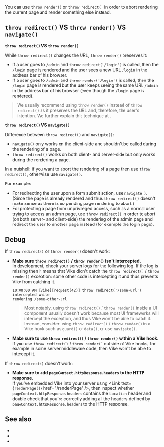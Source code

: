 
You can use <Link href="/render">`throw render()`</Link> or <Link href="/redirect">`throw redirect()`</Link> in order to abort rendering the current page and render something else instead.


## `throw redirect()` VS `throw render()` VS `navigate()`

**`throw redirect()` VS `throw render()`**

While <Link href="/redirect">`throw redirect()`</Link> changes the URL, <Link href="/render">`throw render()`</Link> preserves it:
 - If a user goes to `/admin` and `throw redirect('/login')` is called, then the `/login` page is rendered and the user sees a new URL `/login` in the address bar of his browser.
 - If a user goes to `/admin` and `throw render('/login')` is called, then the `/login` page is rendered but the user keeps seeing the same URL `/admin` in the address bar of his browser (even though the `/login` page is rendered).

> We usually recommend using `throw render()` instead of `throw redirect()` as it preserves the URL and, therefore, the user's intention. We further explain this technique at <Link href="/auth#login-flow" />.

**`throw redirect()` VS `navigate()`**

Difference between `throw redirect()` and <Link href="/navigate">`navigate()`</Link>:
 - `navigate()` only works on the client-side and shouldn't be called during the rendering of a page.
 - `throw redirect()` works on both client- and server-side but only works during the rendering a page.

In a nutshell: if you want to abort the rendering of a page then use `throw redirect()`, otherwise use `navigate()`.

For example:
 - For redirecting the user upon a form submit action, use `navigate()`. (Since the page is already rendered and thus `throw redirect()` doesn't make sense as there is no pending page rendering to abort.)
 - For protecting a page from unprivileged access, such as a normal user trying to access an admin page, use `throw redirect()` in order to abort (on both server- and client-side) the rendering of the admin page and redirect the user to another page instead (for example the login page).


## Debug

If `throw redirect()` or `throw render()` doesn't work:
 - **Make sure `throw redirect()` / `throw render()` isn't intercepted.**  
   In development, check your server logs for the following log. If the log is missing then it means that Vike didn't catch the `throw redirect()` / `throw render()` exception: some other code is intercepting it and thus prevents Vike from catching it.
   ```
   10:00:00 AM [vike][request(42)] throw redirect('/some-url') intercepted while
   rendering /some-other-url
   ```
   > Most notably, using `throw redirect()` / `throw render()` inside a UI component usually doesn't work because most <Link href="/ui-frameworks">UI frameworks</Link> will intercept the exception, and thus Vike won't be able to catch it. Instead, consider using `throw redirect()` / `throw render()` in a Vike hook such as <Link href="/guard">`guard()`</Link> or <Link href="/data">`data()`</Link>, or use <Link href="/navigate">`navigate()`</Link>.
 - **Make sure to use `throw redirect()` / `throw render()` within a Vike hook.**  
   If you use `throw redirect()` / `throw render()` outside of Vike hooks, for example in some server middleware code, then Vike won't be able to intercept it.

If `throw redirect()` doesn't work:
 - **Make sure to add `pageContext.httpResponse.headers` to the HTTP response.**  
   If you've embedded Vike into your server using <Link text={<code>renderPage()</code>} href="/renderPage" />, then inspect whether `pageContext.httpResponse.headers` contains the `Location` header and double check that you're correctly adding all the headers defined by `pageContext.httpResponse.headers` to the HTTP response.


## See also

 - <Link href="/redirect" />
 - <Link href="/render" />
 - <Link href="/navigate" />
